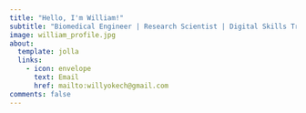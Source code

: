 ```yaml
---
title: "Hello, I'm William!"
subtitle: "Biomedical Engineer | Research Scientist | Digital Skills Trainer"
image: william_profile.jpg
about:
  template: jolla
  links:
    - icon: envelope
      text: Email
      href: mailto:willyokech@gmail.com
comments: false
---
```


::: {#hero-heading style="text-align:center"}
<link rel="stylesheet" href="https://cdnjs.cloudflare.com/ajax/libs/font-awesome/5.15.4/css/all.min.css">

::: icon-links
<a href="blog_cv/Resume_William_Okech_Website_2023.pdf" target="_blank" title = "Resume"><i class="fas fa-file-alt"></i></a> <a href="https://www.linkedin.com/in/williamokech/" target="_blank" title = "LinkedIn"><i class="fab fa-linkedin"></i></a> <a href="https://github.com/wokech" target="_blank" title = "GitHub"><i class="fab fa-github"></i></a> <a href="blog.qmd" target="_blank" title = "Blog"><i class="fas fa-blog"></i></a> <a href="portfolio/projects.qmd" target="_blank" title = "My Apps"><i class="fas fa-briefcase"></i></a> <a href="portfolio/data_viz.qmd" target="_blank" title = "Data Visualization"><i class="fab fa-instagram"></i></a>
:::
:::
